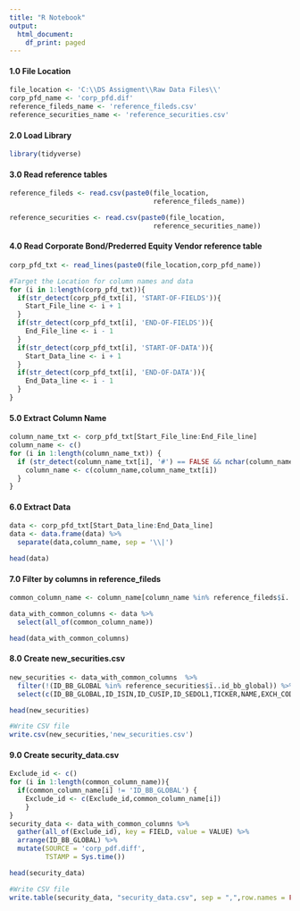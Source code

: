 ---
title: "R Notebook"
output:
  html_document:
    df_print: paged
---
#### 1.0 File Location
```{r}
file_location <- 'C:\\DS Assigment\\Raw Data Files\\'
corp_pfd_name <- 'corp_pfd.dif'
reference_fileds_name <- 'reference_fileds.csv'
reference_securities_name <- 'reference_securities.csv'
```
#### 2.0 Load Library
```{r message = FALSE, warning = FALSE}
library(tidyverse)
```
#### 3.0 Read reference tables
```{r}
reference_fileds <- read.csv(paste0(file_location,
                                    reference_fileds_name))

reference_securities <- read.csv(paste0(file_location,
                                    reference_securities_name))
```
#### 4.0 Read Corporate Bond/Prederred Equity Vendor reference table
```{r}
corp_pfd_txt <- read_lines(paste0(file_location,corp_pfd_name))

#Target the Location for column names and data
for (i in 1:length(corp_pfd_txt)){
  if(str_detect(corp_pfd_txt[i], 'START-OF-FIELDS')){
    Start_File_line <- i + 1
  }
  if(str_detect(corp_pfd_txt[i], 'END-OF-FIELDS')){
    End_File_line <- i - 1
  }
  if(str_detect(corp_pfd_txt[i], 'START-OF-DATA')){
    Start_Data_line <- i + 1
  }
  if(str_detect(corp_pfd_txt[i], 'END-OF-DATA')){
    End_Data_line <- i - 1
  }
}
```
#### 5.0 Extract Column Name
```{r}
column_name_txt <- corp_pfd_txt[Start_File_line:End_File_line]
column_name <- c()
for (i in 1:length(column_name_txt)) {
  if (str_detect(column_name_txt[i], '#') == FALSE && nchar(column_name_txt[i]) >= 1){
    column_name <- c(column_name,column_name_txt[i])
  }
}
```
#### 6.0 Extract Data
```{r warning = FALSE, message = FALSE}
data <- corp_pfd_txt[Start_Data_line:End_Data_line]
data <- data.frame(data) %>% 
  separate(data,column_name, sep = '\\|')

head(data)
```
#### 7.0 Filter by columns in reference_fileds
```{r}
common_column_name <- column_name[column_name %in% reference_fileds$ï..field]

data_with_common_columns <- data %>% 
  select(all_of(common_column_name)) 

head(data_with_common_columns)
```
#### 8.0 Create new_securities.csv
```{r}
new_securities <- data_with_common_columns  %>% 
  filter(!(ID_BB_GLOBAL %in% reference_securities$ï..id_bb_global)) %>%
  select(c(ID_BB_GLOBAL,ID_ISIN,ID_CUSIP,ID_SEDOL1,TICKER,NAME,EXCH_CODE,ISSUER,MARKET_SECTOR_DES))

head(new_securities)

#Write CSV file
write.csv(new_securities,'new_securities.csv')
```
#### 9.0 Create security_data.csv   
```{r}
Exclude_id <- c()
for (i in 1:length(common_column_name)){
  if(common_column_name[i] != 'ID_BB_GLOBAL') {
    Exclude_id <- c(Exclude_id,common_column_name[i])
    }
}
security_data <- data_with_common_columns %>% 
  gather(all_of(Exclude_id), key = FIELD, value = VALUE) %>%
  arrange(ID_BB_GLOBAL) %>%
  mutate(SOURCE = 'corp_pdf.diff',
         TSTAMP = Sys.time())

head(security_data)

#Write CSV file
write.table(security_data, "security_data.csv", sep = ",",row.names = FALSE)
```



